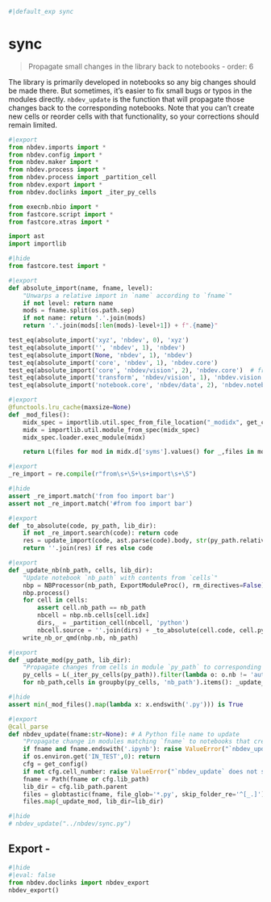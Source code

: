 ```python
#|default_exp sync
```

# sync

> Propagate small changes in the library back to notebooks
- order: 6

The library is primarily developed in notebooks so any big changes should be made there. But sometimes, it's easier to fix small bugs or typos in the modules directly. `nbdev_update` is the function that will propagate those changes back to the corresponding notebooks. Note that you can't create new cells or reorder cells with that functionality, so your corrections should remain limited.

```python
#|export
from nbdev.imports import *
from nbdev.config import *
from nbdev.maker import *
from nbdev.process import *
from nbdev.process import _partition_cell
from nbdev.export import *
from nbdev.doclinks import _iter_py_cells

from execnb.nbio import *
from fastcore.script import *
from fastcore.xtras import *

import ast
import importlib
```

```python
#|hide
from fastcore.test import *
```

```python
#|export
def absolute_import(name, fname, level):
    "Unwarps a relative import in `name` according to `fname`"
    if not level: return name
    mods = fname.split(os.path.sep)
    if not name: return '.'.join(mods)
    return '.'.join(mods[:len(mods)-level+1]) + f".{name}"
```

```python
test_eq(absolute_import('xyz', 'nbdev', 0), 'xyz')
test_eq(absolute_import('', 'nbdev', 1), 'nbdev')
test_eq(absolute_import(None, 'nbdev', 1), 'nbdev')
test_eq(absolute_import('core', 'nbdev', 1), 'nbdev.core')
test_eq(absolute_import('core', 'nbdev/vision', 2), 'nbdev.core')  # from ..core import *
test_eq(absolute_import('transform', 'nbdev/vision', 1), 'nbdev.vision.transform')  # from .transform import *
test_eq(absolute_import('notebook.core', 'nbdev/data', 2), 'nbdev.notebook.core')  # from ..notebook.core import *
```

```python
#|export
@functools.lru_cache(maxsize=None)
def _mod_files():
    midx_spec = importlib.util.spec_from_file_location("_modidx", get_config().lib_path / "_modidx.py")
    midx = importlib.util.module_from_spec(midx_spec)
    midx_spec.loader.exec_module(midx)

    return L(files for mod in midx.d['syms'].values() for _,files in mod.values()).unique()
```

```python
#|export
_re_import = re.compile(r"from\s+\S+\s+import\s+\S")
```

```python
#|hide
assert _re_import.match('from foo import bar')
assert not _re_import.match('#from foo import bar')
```

```python
#|export
def _to_absolute(code, py_path, lib_dir):
    if not _re_import.search(code): return code
    res = update_import(code, ast.parse(code).body, str(py_path.relative_to(lib_dir).parent), absolute_import)
    return ''.join(res) if res else code
```

```python
#|export
def _update_nb(nb_path, cells, lib_dir):
    "Update notebook `nb_path` with contents from `cells`"
    nbp = NBProcessor(nb_path, ExportModuleProc(), rm_directives=False)
    nbp.process()
    for cell in cells:
        assert cell.nb_path == nb_path
        nbcell = nbp.nb.cells[cell.idx]
        dirs,_ = _partition_cell(nbcell, 'python')
        nbcell.source = ''.join(dirs) + _to_absolute(cell.code, cell.py_path, lib_dir)
    write_nb_or_qmd(nbp.nb, nb_path)
```

```python
#|export
def _update_mod(py_path, lib_dir):
    "Propagate changes from cells in module `py_path` to corresponding notebooks"
    py_cells = L(_iter_py_cells(py_path)).filter(lambda o: o.nb != 'auto')
    for nb_path,cells in groupby(py_cells, 'nb_path').items(): _update_nb(nb_path, cells, lib_dir)
```

```python
#|hide
assert min(_mod_files().map(lambda x: x.endswith('.py'))) is True
```

```python
#|export
@call_parse
def nbdev_update(fname:str=None): # A Python file name to update
    "Propagate change in modules matching `fname` to notebooks that created them"
    if fname and fname.endswith('.ipynb'): raise ValueError("`nbdev_update` operates on .py files.  If you wish to convert notebooks instead, see `nbdev_export`.")
    if os.environ.get('IN_TEST',0): return
    cfg = get_config()
    if not cfg.cell_number: raise ValueError("`nbdev_update` does not support without cell_number in .py files. Please check your settings.ini")
    fname = Path(fname or cfg.lib_path)
    lib_dir = cfg.lib_path.parent
    files = globtastic(fname, file_glob='*.py', skip_folder_re='^[_.]').filter(lambda x: str(Path(x).absolute().relative_to(lib_dir) in _mod_files()))
    files.map(_update_mod, lib_dir=lib_dir)
```

```python
#|hide
# nbdev_update("../nbdev/sync.py")
```

## Export -

```python
#|hide
#|eval: false
from nbdev.doclinks import nbdev_export
nbdev_export()
```

```python

```
